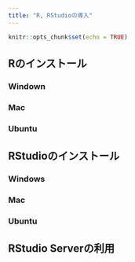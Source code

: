 ```yaml
---
title: "R, RStudioの導入"
---
```


```r
knitr::opts_chunk$set(echo = TRUE)
```

## Rのインストール

### Windown

### Mac

### Ubuntu

## RStudioのインストール

### Windows

### Mac

### Ubuntu

## RStudio Serverの利用